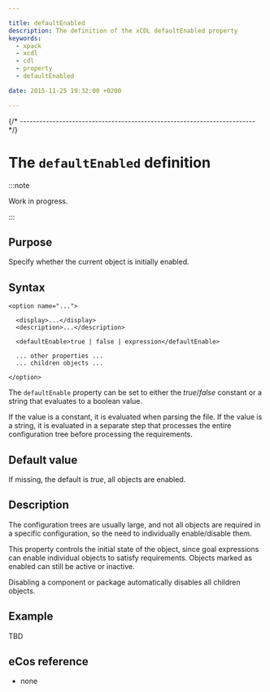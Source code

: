 ```yaml
---

title: defaultEnabled
description: The definition of the xCDL defaultEnabled property
keywords:
  - xpack
  - xcdl
  - cdl
  - property
  - defaultEnabled

date: 2015-11-25 19:32:00 +0200

---
```



{/* ------------------------------------------------------------------------ */}

# The `defaultEnabled` definition

:::note

Work in progress.

:::

## Purpose

Specify whether the current object is initially enabled.

## Syntax

    <option name="...">

      <display>...</display>
      <description>...</description>

      <defaultEnable>true | false | expression</defaultEnable>

      ... other properties ...
      ... children objects ...

    </option>

The `defaultEnable` property can be set to either the _true_/_false_ constant or a string that evaluates to a boolean value.

If the value is a constant, it is evaluated when parsing the file. If the value is a string, it is evaluated in a separate step that processes the entire configuration tree before processing the requirements.

## Default value

If missing, the default is *true*, all objects are enabled.

## Description

The configuration trees are usually large, and not all objects are required in a specific configuration, so the need to individually enable/disable them.

This property controls the initial state of the object, since goal expressions can enable individual objects to satisfy requirements. Objects marked as enabled can still be active or inactive.

Disabling a component or package automatically disables all children objects.

## Example

TBD

## eCos reference

- none
